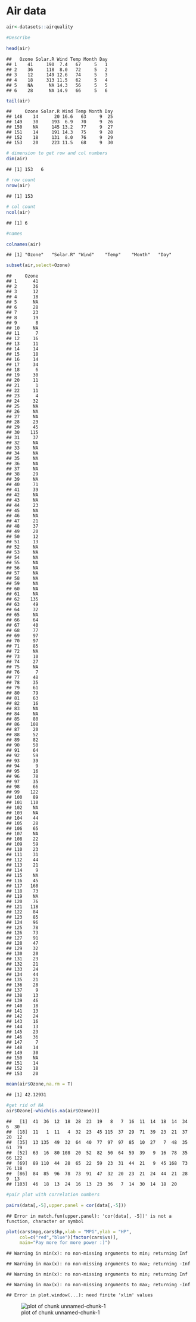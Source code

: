 # Air data

```r
air<-datasets::airquality

#Describe

head(air)
```

```
##   Ozone Solar.R Wind Temp Month Day
## 1    41     190  7.4   67     5   1
## 2    36     118  8.0   72     5   2
## 3    12     149 12.6   74     5   3
## 4    18     313 11.5   62     5   4
## 5    NA      NA 14.3   56     5   5
## 6    28      NA 14.9   66     5   6
```

```r
tail(air)
```

```
##     Ozone Solar.R Wind Temp Month Day
## 148    14      20 16.6   63     9  25
## 149    30     193  6.9   70     9  26
## 150    NA     145 13.2   77     9  27
## 151    14     191 14.3   75     9  28
## 152    18     131  8.0   76     9  29
## 153    20     223 11.5   68     9  30
```

```r
# dimension to get row and col numbers
dim(air)
```

```
## [1] 153   6
```

```r
# row count
nrow(air)
```

```
## [1] 153
```

```r
# col count
ncol(air)
```

```
## [1] 6
```

```r
#names

colnames(air)
```

```
## [1] "Ozone"   "Solar.R" "Wind"    "Temp"    "Month"   "Day"
```

```r
subset(air,select=Ozone)
```

```
##     Ozone
## 1      41
## 2      36
## 3      12
## 4      18
## 5      NA
## 6      28
## 7      23
## 8      19
## 9       8
## 10     NA
## 11      7
## 12     16
## 13     11
## 14     14
## 15     18
## 16     14
## 17     34
## 18      6
## 19     30
## 20     11
## 21      1
## 22     11
## 23      4
## 24     32
## 25     NA
## 26     NA
## 27     NA
## 28     23
## 29     45
## 30    115
## 31     37
## 32     NA
## 33     NA
## 34     NA
## 35     NA
## 36     NA
## 37     NA
## 38     29
## 39     NA
## 40     71
## 41     39
## 42     NA
## 43     NA
## 44     23
## 45     NA
## 46     NA
## 47     21
## 48     37
## 49     20
## 50     12
## 51     13
## 52     NA
## 53     NA
## 54     NA
## 55     NA
## 56     NA
## 57     NA
## 58     NA
## 59     NA
## 60     NA
## 61     NA
## 62    135
## 63     49
## 64     32
## 65     NA
## 66     64
## 67     40
## 68     77
## 69     97
## 70     97
## 71     85
## 72     NA
## 73     10
## 74     27
## 75     NA
## 76      7
## 77     48
## 78     35
## 79     61
## 80     79
## 81     63
## 82     16
## 83     NA
## 84     NA
## 85     80
## 86    108
## 87     20
## 88     52
## 89     82
## 90     50
## 91     64
## 92     59
## 93     39
## 94      9
## 95     16
## 96     78
## 97     35
## 98     66
## 99    122
## 100    89
## 101   110
## 102    NA
## 103    NA
## 104    44
## 105    28
## 106    65
## 107    NA
## 108    22
## 109    59
## 110    23
## 111    31
## 112    44
## 113    21
## 114     9
## 115    NA
## 116    45
## 117   168
## 118    73
## 119    NA
## 120    76
## 121   118
## 122    84
## 123    85
## 124    96
## 125    78
## 126    73
## 127    91
## 128    47
## 129    32
## 130    20
## 131    23
## 132    21
## 133    24
## 134    44
## 135    21
## 136    28
## 137     9
## 138    13
## 139    46
## 140    18
## 141    13
## 142    24
## 143    16
## 144    13
## 145    23
## 146    36
## 147     7
## 148    14
## 149    30
## 150    NA
## 151    14
## 152    18
## 153    20
```

```r
mean(air$Ozone,na.rm = T)
```

```
## [1] 42.12931
```

```r
#get rid of NA
air$Ozone[-which(is.na(air$Ozone))]
```

```
##   [1]  41  36  12  18  28  23  19   8   7  16  11  14  18  14  34   6  30
##  [18]  11   1  11   4  32  23  45 115  37  29  71  39  23  21  37  20  12
##  [35]  13 135  49  32  64  40  77  97  97  85  10  27   7  48  35  61  79
##  [52]  63  16  80 108  20  52  82  50  64  59  39   9  16  78  35  66 122
##  [69]  89 110  44  28  65  22  59  23  31  44  21   9  45 168  73  76 118
##  [86]  84  85  96  78  73  91  47  32  20  23  21  24  44  21  28   9  13
## [103]  46  18  13  24  16  13  23  36   7  14  30  14  18  20
```

```r
#pair plot with correlation numbers

pairs(data[,-5],upper.panel = cor(data[,-5]))
```

```
## Error in match.fun(upper.panel): 'cor(data[, -5])' is not a function, character or symbol
```

```r
plot(cars$mpg,cars$hp,xlab = "MPG",ylab = "HP",
     col=c("red","blue")[factor(cars$vs)],
     main="Pay more for more power :)")
```

```
## Warning in min(x): no non-missing arguments to min; returning Inf
```

```
## Warning in max(x): no non-missing arguments to max; returning -Inf
```

```
## Warning in min(x): no non-missing arguments to min; returning Inf
```

```
## Warning in max(x): no non-missing arguments to max; returning -Inf
```

```
## Error in plot.window(...): need finite 'xlim' values
```

![plot of chunk unnamed-chunk-1](figure/unnamed-chunk-1-1.png)

